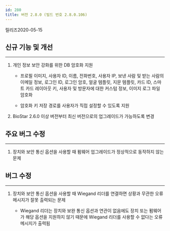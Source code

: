 ```yaml
---
id: 280
title: 버전 2.8.0 (빌드 번호 2.8.0.106)
---
```


릴리즈<Separator/>2020-05-15

## 신규 기능 및 개선

---

1. 개인 정보 보안 강화를 위한 DB 암호화 지원

    * 프로필 이미지, 사용자 ID, 이름, 전화번호, 사용자 IP, 보낸 사람 및 받는 사람의 이메일 정보, 로그인 ID, 로그인 암호, 얼굴 템플릿, 지문 템플릿, 카드 ID, 스마트 카드 레이아웃 키, 사용자 및 방문자에 대한 커스텀 정보, 이미지 로그 파일 암호화
    
    * 암호화 키 저장 경로를 사용자가 직접 설정할 수 있도록 지원

1. BioStar 2.6.0 이상 버전부터 최신 버전으로의 업그레이드가 가능하도록 변경

## 주요 버그 수정

---

1. 장치와 보안 통신 옵션을 사용할 때 펌웨어 업그레이드가 정상적으로 동작하지 않는 문제

## 버그 수정

---

1. 장치와 보안 통신 옵션을 사용할 때 Wiegand 리더를 연결하면 상황과 무관한 오류 메시지가 잘못 출력되는 문제

    * Wiegand 리더는 장치와 보완 통신 옵션과 연관이 없음에도 장치 또는 펌웨어가 해당 옵션을 지원하지 않기 때문에 Wiegand 리더를 사용할 수 없다는 오류 메시지가 출력됨